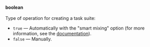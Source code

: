 **boolean**<br/><br/>Type of operation for creating a task suite:

- `true` — Automatically with the "smart mixing" option (for more information, see the [documentation](/docs/guide/task_upload)).
- `false` — Manually.